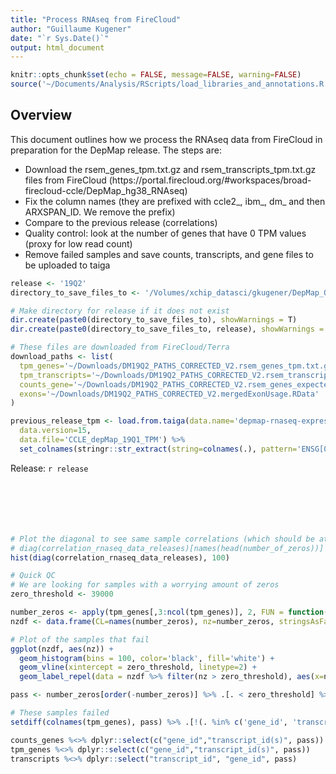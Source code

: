 ```yaml
---
title: "Process RNAseq from FireCloud"
author: "Guillaume Kugener"
date: "`r Sys.Date()`"
output: html_document
---
```


```r
knitr::opts_chunk$set(echo = FALSE, message=FALSE, warning=FALSE)
source('~/Documents/Analysis/RScripts/load_libraries_and_annotations.R')
```

## Overview

This document outlines how we process the RNAseq data from FireCloud in preparation for the DepMap release. The steps are:

* Download the rsem_genes_tpm.txt.gz and rsem_transcripts_tpm.txt.gz files from FireCloud (https://portal.firecloud.org/#workspaces/broad-firecloud-ccle/DepMap_hg38_RNAseq)
* Fix the column names (they are prefixed with ccle2_, ibm_, dm_ and then ARXSPAN_ID. We remove the prefix)
* Compare to the previous release (correlations)
* Quality control: look at the number of genes that have 0 TPM values (proxy for low read count)
* Remove failed samples and save counts, transcripts, and gene files to be uploaded to taiga

```r
release <- '19Q2'
directory_to_save_files_to <- '/Volumes/xchip_datasci/gkugener/DepMap_Omics/RNAseq/Expression/data/'

# Make directory for release if it does not exist
dir.create(paste0(directory_to_save_files_to), showWarnings = T)
dir.create(paste0(directory_to_save_files_to, release), showWarnings = T)

# These files are downloaded from FireCloud/Terra
download_paths <- list(
  tpm_genes='~/Downloads/DM19Q2_PATHS_CORRECTED_V2.rsem_genes_tpm.txt.gz',
  tpm_transcripts='~/Downloads/DM19Q2_PATHS_CORRECTED_V2.rsem_transcripts_tpm.txt.gz',
  counts_gene='~/Downloads/DM19Q2_PATHS_CORRECTED_V2.rsem_genes_expected_count.txt.gz',
  exons='~/Downloads/DM19Q2_PATHS_CORRECTED_V2.mergedExonUsage.RData'
)

previous_release_tpm <- load.from.taiga(data.name='depmap-rnaseq-expression-data-363a',
  data.version=15, 
  data.file='CCLE_depMap_19Q1_TPM') %>% 
  set_colnames(stringr::str_extract(string=colnames(.), pattern='ENSG[0-9]+'))
```

Release: `r release`

```r

```

```r

```

```r

```

```r

```

```r

```

```r

```

```r
# Plot the diagonal to see same sample correlations (which should be at or near 1)
# diag(correlation_rnaseq_data_releases)[names(head(number_of_zeros))]
hist(diag(correlation_rnaseq_data_releases), 100)
```

```r
# Quick QC
# We are looking for samples with a worrying amount of zeros
zero_threshold <- 39000

number_zeros <- apply(tpm_genes[,3:ncol(tpm_genes)], 2, FUN = function(x) length(x[x == 0]))
nzdf <- data.frame(CL=names(number_zeros), nz=number_zeros, stringsAsFactors = F)
```

```r
# Plot of the samples that fail
ggplot(nzdf, aes(nz)) +
  geom_histogram(bins = 100, color='black', fill='white') +
  geom_vline(xintercept = zero_threshold, linetype=2) +
  geom_label_repel(data = nzdf %>% filter(nz > zero_threshold), aes(x=nz, y=0, label=arxspan.to.ccle(CL)), size=2, fill=rgb(1,1,1,0.5))
```

```r
pass <- number_zeros[order(-number_zeros)] %>% .[. < zero_threshold] %>% names()

# These samples failed
setdiff(colnames(tpm_genes), pass) %>% .[!(. %in% c('gene_id', 'transcript_id(s)'))]

counts_genes %<>% dplyr::select(c("gene_id","transcript_id(s)", pass))
tpm_genes %<>% dplyr::select(c("gene_id","transcript_id(s)", pass))
transcripts %<>% dplyr::select("transcript_id", "gene_id", pass)
```

```r

```












